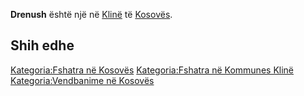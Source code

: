 {{Fshat në 
 | Emri                = Drenush
 | EmriAlt                = 
 | NAME_SHORT_FORM=      
 | NAME_GENERIC=      
 | NAME_SORT_NAME_RO=      DRENUSH
 | FULL_NAME_RO = Drenush
 | FULL_NAME_ND_RO=Drenush
 | SORT_NAME_RG=DRENUSH
 | FULL_NAME_RG=Drenush
 | FULL_NAME_ND_RG=Drenush
 | SRP_NAME_SHORT_FORM=      
 | SRP_NAME_GENERIC=      
 | SRP_NAME_SORT_NAME_RO=      
 | SRP_FULL_NAME_RO = 
 | SRP_FULL_NAME_ND_RO=
 | SRP_SORT_NAME_RG=
 | SRP_FULL_NAME_RG=
 | SRP_FULL_NAME_ND_RG=
 | Emri (Rasa dhanore) = 
 | Figura              = 
 | Shteti              = Kosovo
 | Komuna              = Klinë
 | Kodi postar         = 
 | Sipërfaqja          = 

 | Popullsia           = 

 | Regj. i popullsisë  = 
 | Dend. e popullsisë  = 
 | Faqja zyrtare       = 
 <!--- Koordinatat ----> 
 | Gjerësia            = 42.253056
 | Gjatësia            = 21.308056
 | Lartësia            = 
}}
'''Drenush''' është një [[]] në [[Klinë]] të [[Kosovës]].

<!-- == Gjeografia == -->
<!-- == Historia == -->
<!-- == Demografia == -->
== Shih edhe ==
{{Komuna Klinë}}
{{Kosovo-Administrata-Cung}}

[[Kategoria:Fshatra në Kosovës]]
[[Kategoria:Fshatra në Kommunes Klinë]]
[[Kategoria:Vendbanime në Kosovës]]